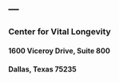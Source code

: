 ---
---
  
### Center for Vital Longevity  
#### 1600 Viceroy Drive, Suite 800  
#### Dallas, Texas 75235